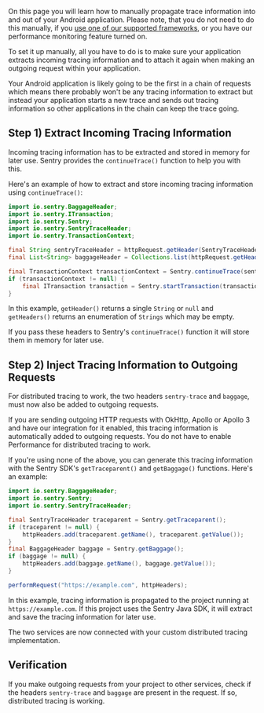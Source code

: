 On this page you will learn how to manually propagate trace information into and out of your Android application. Please note, that you do not need to do this manually, if you [use one of our supported frameworks](/platforms/android/distributed-tracing/#how-to-use-distributed-tracing), or you have our <PlatformLink to="/performance/">performance monitoring feature</PlatformLink> turned on.

To set it up manually, all you have to do is to make sure your application extracts incoming tracing information and to attach it again when making an outgoing request within your application.

Your Android application is likely going to be the first in a chain of requests which means there probably won't be any tracing information to extract but instead your application starts a new trace and sends out tracing information so other applications in the chain can keep the trace going.

## Step 1) Extract Incoming Tracing Information

Incoming tracing information has to be extracted and stored in memory for later use. Sentry provides the `continueTrace()` function to help you with this.

Here's an example of how to extract and store incoming tracing information using `continueTrace()`:

```java
import io.sentry.BaggageHeader;
import io.sentry.ITransaction;
import io.sentry.Sentry;
import io.sentry.SentryTraceHeader;
import io.sentry.TransactionContext;

final String sentryTraceHeader = httpRequest.getHeader(SentryTraceHeader.SENTRY_TRACE_HEADER);
final List<String> baggageHeader = Collections.list(httpRequest.getHeaders(BaggageHeader.BAGGAGE_HEADER));

final TransactionContext transactionContext = Sentry.continueTrace(sentryTraceHeader, baggageHeader);
if (transactionContext != null) {
    final ITransaction transaction = Sentry.startTransaction(transactionContext);
}
```

In this example, `getHeader()` returns a single `String` or `null` and `getHeaders()` returns an enumeration of `Strings` which may be empty.

If you pass these headers to Sentry's `continueTrace()` function it will store them in memory for later use.

## Step 2) Inject Tracing Information to Outgoing Requests

For distributed tracing to work, the two headers `sentry-trace` and `baggage`, must now also be added to outgoing requests.

If you are sending outgoing HTTP requests with <PlatformLink to="/integrations/okhttp/">OkHttp</PlatformLink>, <PlatformLink to="/integrations/apollo/">Apollo</PlatformLink> or <PlatformLink to="/integrations/apollo3/">Apollo 3</PlatformLink> and have our integration for it enabled, this tracing information is automatically added to outgoing requests. You do not have to enable Performance for distributed tracing to work.

If you're using none of the above, you can generate this tracing information with the Sentry SDK's `getTraceparent()` and `getBaggage()` functions. Here's an example:

```java
import io.sentry.BaggageHeader;
import io.sentry.Sentry;
import io.sentry.SentryTraceHeader;

final SentryTraceHeader traceparent = Sentry.getTraceparent();
if (traceparent != null) {
    httpHeaders.add(traceparent.getName(), traceparent.getValue());
}
final BaggageHeader baggage = Sentry.getBaggage();
if (baggage != null) {
    httpHeaders.add(baggage.getName(), baggage.getValue());
}

performRequest("https://example.com", httpHeaders);
```

In this example, tracing information is propagated to the project running at `https://example.com`. If this project uses the Sentry Java SDK, it will extract and save the tracing information for later use.

The two services are now connected with your custom distributed tracing implementation.

## Verification

If you make outgoing requests from your project to other services, check if the headers `sentry-trace` and `baggage` are present in the request. If so, distributed tracing is working.
